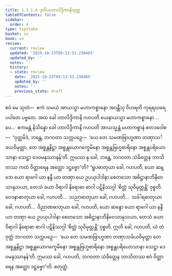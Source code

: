 ```yaml
---
title: 1.1.1.4 ဒုတိယဟာလိဒ္ဒိကာနိသုတ္တ
tableOfContents: false
sidebar:
  order: 4
type: tipitaka
basket: su
book: sn
review:
  current: review
  updated: '2025-10-23T09:13:51.238465'
  updated_by: ''
  notes: ''
  history:
  - state: review
    date: '2025-10-23T09:13:51.238465'
    updated_by: ''
    notes: ''
    previous_state: draft
---
```



<ReviewStatus review={frontmatter.review} showDetails={true} />

<HypothesisAnnotation frontmatter={frontmatter} />

<DynamicBreadcrumb />

<Division number="4" book="sn" e="ch" v="18" p="280">

<Paragraph number="54" book="sn">
ဧဝံ မေ သုတံ—  ဧကံ သမယံ အာယသ္မာ မဟာကစ္စာနော အဝန္တီသု ဝိဟရတိ ကုရရဃရေ ပပါတေ ပဗ္ဗတေ. အထ ခေါ ဟာလိဒ္ဒိကာနိ ဂဟပတိ ယေနာယသ္မာ မဟာကစ္စာနော …ပေ…  ဧကမန္တံ နိသိန္နော ခေါ ဟာလိဒ္ဒိကာနိ ဂဟပတိ အာယသ္မန္တံ မဟာကစ္စာနံ ဧတဒဝေါစ—  “ဝုတ္တမိဒံ, ဘန္တေ, ဘဂဝတာ သက္ကပဉှေ—  ‘ယေ တေ သမဏဗြာဟ္မဏာ တဏှာသင်္ခယဝိမုတ္တာ, တေ အစ္စန္တနိဋ္ဌာ အစ္စန္တယောဂက္ခေမိနော အစ္စန္တဗြဟ္မစာရိနော အစ္စန္တပရိယောသာနာ သေဋ္ဌာ ဒေဝမနုဿာနန်’တိ.
</Paragraph>

<Paragraph number="55" book="sn">
ဣမဿ နု ခေါ, ဘန္တေ, ဘဂဝတာ သံခိတ္တေန ဘာသိတဿ ကထံ ဝိတ္ထာရေန အတ္ထော ဒဋ္ဌဗ္ဗော”တိ?
</Paragraph>

<Paragraph number="56" book="sn">
“ရူပဓာတုယာ ခေါ, ဂဟပတိ, ယော ဆန္ဒော ယော ရာဂေါ ယာ နန္ဒီ ယာ တဏှာ ယေ ဥပယုပါဒါနာ စေတသော အဓိဋ္ဌာနာဘိနိဝေသာနုသယာ, တေသံ ခယာ ဝိရာဂါ နိရောဓာ စာဂါ ပဋိနိဿဂ္ဂါ ‘စိတ္တံ သုဝိမုတ္တန္တိ’ ဝုစ္စတိ.
</Paragraph>

<Paragraph number="57" book="sn">
ဝေဒနာဓာတုယာ ခေါ, ဂဟပတိ…  သညာဓာတုယာ ခေါ, ဂဟပတိ…  သင်္ခါရဓာတုယာ ခေါ, ဂဟပတိ…  ဝိညာဏဓာတုယာ ခေါ, ဂဟပတိ, ယော ဆန္ဒော ယော ရာဂေါ ယာ နန္ဒီ ယာ တဏှာ ယေ ဥပယုပါဒါနာ စေတသော အဓိဋ္ဌာနာဘိနိဝေသာနုသယာ, တေသံ ခယာ ဝိရာဂါ နိရောဓာ စာဂါ ပဋိနိဿဂ္ဂါ ‘စိတ္တံ သုဝိမုတ္တန္တိ’ ဝုစ္စတိ.
</Paragraph>

<Paragraph number="58" book="sn">
ဣတိ ခေါ, ဂဟပတိ, ယံ တံ ဝုတ္တံ ဘဂဝတာ သက္ကပဉှေ—  ‘ယေ တေ သမဏဗြာဟ္မဏာ တဏှာသင်္ခယဝိမုတ္တာ တေ အစ္စန္တနိဋ္ဌာ အစ္စန္တယောဂက္ခေမိနော အစ္စန္တဗြဟ္မစာရိနော အစ္စန္တပရိယောသာနာ သေဋ္ဌာ ဒေဝမနုဿာနန်’တိ.
</Paragraph>

<Paragraph number="59" book="sn">
ဣမဿ ခေါ, ဂဟပတိ, ဘဂဝတာ သံခိတ္တေန ဘာသိတဿ ဧဝံ ဝိတ္ထာရေန အတ္ထော ဒဋ္ဌဗ္ဗော”တိ.

</Paragraph>
</Division>

<Paragraph number="60" type="center" book="sn">
စတုတ္ထံ.
</Paragraph>